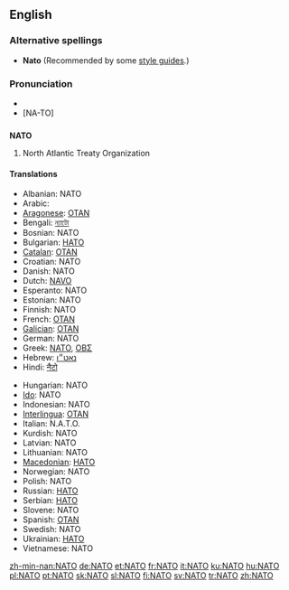 {{also|nato}}
==English==
{{wikipedia}}

===Alternative spellings===
* '''Nato''' (Recommended by some [[style guide]]s.)

===Pronunciation===
* {{IPA|/'neɪtəʊ/}}
* [NA-TO]

==={{acronym}}===
'''NATO'''

# North Atlantic Treaty Organization

====Translations====
{{trans-top|North Atlantic Treaty Organization}}
* Albanian: NATO
* Arabic: {{Arab|[[حلف الناتو]]}}
* [[Aragonese]]: [[OTAN]] {{f}}
* Bengali: [[ন্যাটো]]
* Bosnian: NATO
* Bulgarian: [[НАТО]]
* [[Catalan]]: [[OTAN]] {{f}}
* Croatian: NATO
* Danish: NATO
* Dutch: [[NAVO]]
* Esperanto: NATO
* Estonian: NATO
* Finnish: NATO
* French: [[OTAN]] {{f}}
* [[Galician]]: [[OTAN]] {{f}}
* German: NATO {{f}}
* Greek: [[ΝΑΤΟ]], [[ΟΒΣ]]
* Hebrew: [[נאט״ו]]
* Hindi: [[नैटो]]
{{trans-mid}}
* Hungarian: NATO
* [[Ido]]: NATO
* Indonesian: NATO
* [[Interlingua]]: [[OTAN]]
* Italian: N.A.T.O.
* Kurdish: NATO
* Latvian: NATO
* Lithuanian: NATO
* [[Macedonian]]: [[НАТО]]
* Norwegian: NATO
* Polish: NATO
* Russian: [[НАТО]] {{f}}
* Serbian: [[НАТО]]
* Slovene: NATO
* Spanish: [[OTAN]] {{f}}
* Swedish: NATO
* Ukrainian: [[НАТО]]
* Vietnamese: NATO
{{trans-bottom}}

[[zh-min-nan:NATO]]
[[de:NATO]]
[[et:NATO]]
[[fr:NATO]]
[[it:NATO]]
[[ku:NATO]]
[[hu:NATO]]
[[pl:NATO]]
[[pt:NATO]]
[[sk:NATO]]
[[sl:NATO]]
[[fi:NATO]]
[[sv:NATO]]
[[tr:NATO]]
[[zh:NATO]]